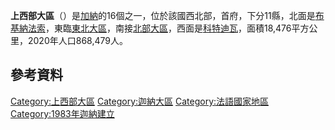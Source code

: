 {{NoteTA
|G1=Country
}}
{{Infobox settlement
| name = 上西部大區
| native_name = Upper West Region
| type = {{le|大區 (迦納)|Regions of Ghana|大區}}
| image_skyline = Our building structures.jpg
| image_map = Upper West in Ghana 2018.svg
| mapsize = 
| map_caption = 上西部大區位於迦納的位置
| image_map1 = 
| map_caption1 = 
| subdivision_type1 = 國家
| subdivision_name1 = [[加纳|加纳]]
| leader_title = 大區首長
| leader_name = Hafiz Bin Salih<ref>{{cite web |url=http://www.ghana.gov.gh/index.php/governance/regional-ministers |url-status=dead |archive-url=https://web.archive.org/web/20120103194849/http://www.ghana.gov.gh/index.php/governance/regional-ministers |archive-date=2012-01-03 |title=Regional Ministers}}</ref><ref>{{cite web |url=https://www.graphic.com.gh/news/general-news/ghana-news-work-to-start-on-670-km-feeder-roads-in-upper-west.html |url-status=dead |archive-url=https://web.archive.org/web/20210520113633/https://www.graphic.com.gh/news/general-news/ghana-news-work-to-start-on-670-km-feeder-roads-in-upper-west.html |archive-date=2021-05-20 |title=Work to start on 670-km feeder roads in Upper West - Graphic Online}}</ref>
| leader_title1 = 
| leader_name1 = 
| seat_type = 首府
| seat = {{le|瓦城 (迦納)|Wa, Ghana|瓦城}}
| area_total_km2 = 18476
| area_footnotes = <ref name="Ghanadistricts.com - Upper West Region">{{cite web |url=http://ghanadistricts.com/region/?r=9 |title=Upper West Region |access-date=2009-11-20 |publisher=GhanaDistricts.com |archive-date=2010-02-11 |archive-url=https://web.archive.org/web/20100211155843/http://www.ghanadistricts.com/region/?r=9 |dead-url=yes }}</ref>
| area_rank = [[迦納大區面積列表|第7名]]
| population_total = 868,479
| population_as_of = 2020
| population_footnotes = <ref name="Upper West Region Population">{{cite web|url=https://statsghana.gov.gh/regionalpopulation.php?population=MTUwNDMxMDk2MS40NjA1&&Upper%20West&regid=9|title=Ghana Statistical Services - Population by Regions, Upper West|access-date=2021-02-01|publisher=statsghana.gov.gh|archive-date=2022-01-30|archive-url=https://web.archive.org/web/20220130161507/https://statsghana.gov.gh/regionalpopulation.php?population=MTUwNDMxMDk2MS40NjA1&&Upper%20West&regid=9|dead-url=no}}</ref>
| population_rank = 
| population_density_km2 = auto
| demographics_type1 = [[购买力平价|购买力平价]]
| demographics1_footnotes = 
| demographics1_title1 = 年
| demographics1_info1 = 2013
| demographics1_title2 = 人均
| demographics1_info2 = $5,150
| demographics_type2 = [[国内生产总值|国内生产总值]]
| demographics2_title1 = 年
| demographics2_info1 = 2013
| demographics2_title2 = 人均
| demographics2_info2 = $2,500
| blank_name_sec2 = [[人类发展指数|人类发展指数]] {{nobold|(2017)}}
| blank_info_sec2 = 0.518<ref name="GlobalDataLab">{{Cite web|url=https://hdi.globaldatalab.org/areadata/shdi/|title=Sub-national HDI - Area Database - Global Data Lab|website=hdi.globaldatalab.org|language=en|access-date=2018-09-13|archive-date=2018-09-23|archive-url=https://web.archive.org/web/20180923120638/https://hdi.globaldatalab.org/areadata/shdi/|dead-url=no}}</ref><br/>{{color|#900|低}} · [[加纳各地区人类发展指数列表|列表]]
| parts_type = 縣份
| parts_style = para
| p1 = 11個縣份
| iso_code = [[ISO_3166-2:GH|GH-UW]]
| timezone = [[格林尼治標準時間|GMT]]
| area_code = [[迦納電話號碼|039]]
}}

'''上西部大區'''（{{lang-en|Upper West Region}}）是[[加納|加納]]的16個{{le|大區 (迦納)|Regions of Ghana|大區}}之一，位於該國西北部，首府{{le|瓦城 (迦納)|Wa, Ghana|瓦城}}，下分11縣，北面是[[布基納法索|布基納法索]]，東臨[[東北大區_(加納)|東北大區]]，南接[[北部大區_(加納)|北部大區]]，西面是[[科特迪瓦|科特迪瓦]]，面積18,476平方公里，2020年人口868,479人{{R|Upper West Region Population}}。

==參考資料==
{{Reflist}}

{{迦納大區}}
{{Authority control}}

{{DEFAULTSORT:Upper West Region}}
[[Category:上西部大區|Category:上西部大區]]
[[Category:迦納大區|Category:迦納大區]]
[[Category:法語國家地區|Category:法語國家地區]]
[[Category:1983年迦納建立|Category:1983年迦納建立]]

{{Ghana-geo-stub}}